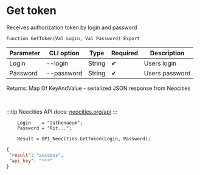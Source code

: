 ﻿---
sidebar_position: 2
---


# Get token
 Receives authorization token by login and password



`Function GetToken(Val Login, Val Password) Export`

  | Parameter | CLI option | Type | Required | Description |
  |-|-|-|-|-|
  | Login | --login | String | &#x2714; | Users login |
  | Password | --password | String | &#x2714; | Users password |

  
  Returns:  Map Of KeyAndValue - serialized JSON response from Neocities

<br/>

:::tip
Neocities API docs: [neocities.org/api](https://neocities.org/api)
:::
<br/>


```bsl title="Code example"
    Login    = "2athenaeum";
    Password = "Rit...";

    Result = OPI_Neocities.GetToken(Login, Password);
```
 



```json title="Result"
{
 "result": "success",
 "api_key": "***"
}
```
